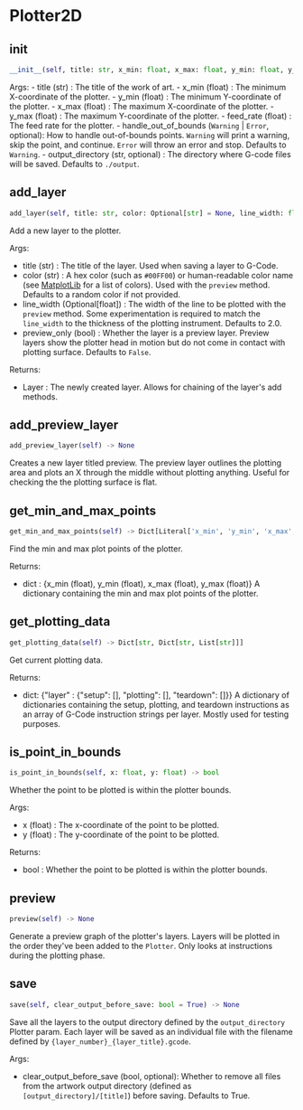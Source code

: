 # Plotter2D

## __init__

```python
__init__(self, title: str, x_min: float, x_max: float, y_min: float, y_max: float, feed_rate: float, handle_out_of_bounds: Union[Literal['Warning'], Literal['Error']] = 'Warning', output_directory: str = './output') -> None
```
Args:
    - title (str) : The title of the work of art.
    - x_min (float) : The minimum X-coordinate of the plotter.
    - y_min (float) : The minimum Y-coordinate of the plotter.
    - x_max (float) : The maximum X-coordinate of the plotter.
    - y_max (float) : The maximum Y-coordinate of the plotter.
    - feed_rate (float) : The feed rate for the plotter.
    - handle_out_of_bounds (`Warning` | `Error`, optional):
      How to handle out-of-bounds points.
      `Warning` will print a warning, skip the point, and continue.
      `Error` will throw an error and stop.
      Defaults to `Warning`.
    - output_directory (str, optional) : The directory where G-code files will be saved. Defaults to `./output`.

## add_layer

```python
add_layer(self, title: str, color: Optional[str] = None, line_width: float = 2.0, preview_only: bool = False) -> gcode2dplotterart.Layer.Layer2D
```
Add a new layer to the plotter.

Args:
  - title (str) : The title of the layer. Used when saving a layer to G-Code.
  - color (str) : A hex color (such as `#00FF00`) or human-readable color name
    (see [MatplotLib](https://matplotlib.org/stable/gallery/color/named_colors.html#css-colors)
    for a list of colors). Used with the `preview` method. Defaults to a random color if not provided.
  - line_width (Optional[float]) : The width of the line to be plotted with the `preview` method. Some
    experimentation is required to match the
    `line_width` to the thickness of the plotting instrument. Defaults to 2.0.
  - preview_only (bool) : Whether the layer is a preview layer. Preview layers show the
    plotter head in motion but do not come in contact with plotting
    surface. Defaults to `False`.

Returns:
  - Layer : The newly created layer. Allows for chaining of the layer's add methods.

## add_preview_layer

```python
add_preview_layer(self) -> None
```
Creates a new layer titled preview. The preview layer outlines the
plotting area and plots an X through the middle without plotting anything.
Useful for checking the the plotting surface is flat.

## get_min_and_max_points

```python
get_min_and_max_points(self) -> Dict[Literal['x_min', 'y_min', 'x_max', 'y_max'], float]
```
Find the min and max plot points of the plotter.

Returns:
  - dict : {x_min (float), y_min (float), x_max (float), y_max (float)}
    A dictionary containing the min and max plot points of the plotter.

## get_plotting_data

```python
get_plotting_data(self) -> Dict[str, Dict[str, List[str]]]
```
Get current plotting data.

Returns:
  - dict: {"layer" : {"setup": [], "plotting": [], "teardown": []}}
    A dictionary of dictionaries containing the setup, plotting, and teardown instructions as an array of
    G-Code instruction strings per layer. Mostly used for testing purposes.

## is_point_in_bounds

```python
is_point_in_bounds(self, x: float, y: float) -> bool
```
Whether the point to be plotted is within the plotter bounds.

Args:
  - x (float) : The x-coordinate of the point to be plotted.
  - y (float) : The y-coordinate of the point to be plotted.

Returns:
  - bool : Whether the point to be plotted is within the plotter bounds.

## preview

```python
preview(self) -> None
```
Generate a preview graph of the plotter's layers. Layers will be plotted in the order they've been added to the
`Plotter`. Only looks at instructions during the plotting phase.

## save

```python
save(self, clear_output_before_save: bool = True) -> None
```
Save all the layers to the output directory defined by the `output_directory` Plotter param. Each layer will be
saved as an individual file with the filename defined by `{layer_number}_{layer_title}.gcode`.

Args:
  - clear_output_before_save (bool, optional): Whether to remove all files from the artwork output directory
    (defined as `[output_directory]/[title]`) before saving. Defaults to True.

